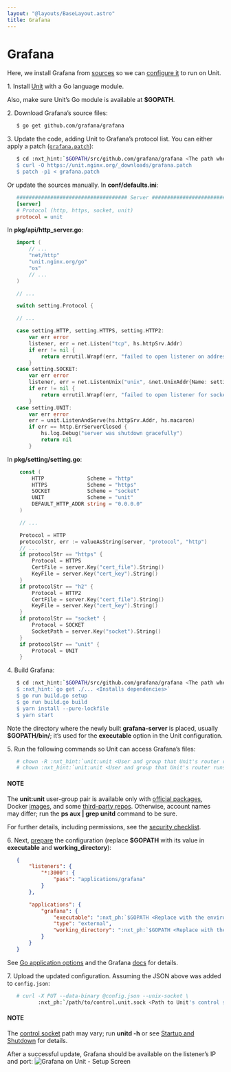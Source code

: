 ```yaml
---
layout: "@layouts/BaseLayout.astro"
title: Grafana
---
```

# Grafana

Here, we install Grafana from [sources](https://github.com/grafana/grafana/blob/main/contribute/developer-guide.md)
so we can [configure it](../configuration.md#configuration-go) to run on Unit.

1\. Install [Unit](../installation.md#installation-precomp-pkgs) with a Go language module.

   Also, make sure Unit’s Go module is available at **$GOPATH**.

2\. Download Grafana’s source files:
   
```bash
   $ go get github.com/grafana/grafana
```

3\. Update the code, adding Unit to Grafana’s protocol list.  You can either
   apply a patch ([`grafana.patch`](../downloads/grafana.patch)):
   
```bash
   $ cd :nxt_hint:`$GOPATH/src/github.com/grafana/grafana <The path where the previous step saves the application's files>`
   $ curl -O https://unit.nginx.org/_downloads/grafana.patch
   $ patch -p1 < grafana.patch
```

   Or update the sources manually.  In **conf/defaults.ini**:
   
```ini
   #################################### Server ##############################
   [server]
   # Protocol (http, https, socket, unit)
   protocol = unit
```

   In **pkg/api/http_server.go**:
   
```go
   import (
       // ...
       "net/http"
       "unit.nginx.org/go"
       "os"
       // ...
   )

   // ...

   switch setting.Protocol {

   // ...

   case setting.HTTP, setting.HTTPS, setting.HTTP2:
       var err error
       listener, err = net.Listen("tcp", hs.httpSrv.Addr)
       if err != nil {
           return errutil.Wrapf(err, "failed to open listener on address %s", hs.httpSrv.Addr)
       }
   case setting.SOCKET:
       var err error
       listener, err = net.ListenUnix("unix", &net.UnixAddr{Name: setting.SocketPath, Net: "unix"})
       if err != nil {
           return errutil.Wrapf(err, "failed to open listener for socket %s", setting.SocketPath)
       }
   case setting.UNIT:
       var err error
       err = unit.ListenAndServe(hs.httpSrv.Addr, hs.macaron)
       if err == http.ErrServerClosed {
           hs.log.Debug("server was shutdown gracefully")
           return nil
       }
```

   In **pkg/setting/setting.go**:
   
```go
    const (
        HTTP              Scheme = "http"
        HTTPS             Scheme = "https"
        SOCKET            Scheme = "socket"
        UNIT              Scheme = "unit"
        DEFAULT_HTTP_ADDR string = "0.0.0.0"
    )

    // ...

    Protocol = HTTP
    protocolStr, err := valueAsString(server, "protocol", "http")
    // ...
    if protocolStr == "https" {
        Protocol = HTTPS
        CertFile = server.Key("cert_file").String()
        KeyFile = server.Key("cert_key").String()
    }
    if protocolStr == "h2" {
        Protocol = HTTP2
        CertFile = server.Key("cert_file").String()
        KeyFile = server.Key("cert_key").String()
    }
    if protocolStr == "socket" {
        Protocol = SOCKET
        SocketPath = server.Key("socket").String()
    }
    if protocolStr == "unit" {
        Protocol = UNIT
    }
```

4\. Build Grafana:
   
```bash
   $ cd :nxt_hint:`$GOPATH/src/github.com/grafana/grafana <The path where the previous step saves the application's files>`
   $ :nxt_hint:`go get ./... <Installs dependencies>`
   $ go run build.go setup
   $ go run build.go build
   $ yarn install --pure-lockfile
   $ yarn start
```

   Note the directory where the newly built **grafana-server** is placed,
   usually **$GOPATH/bin/**; it’s used for the **executable** option in
   the Unit configuration.

5\. Run the following commands so Unit can access Grafana’s files:
   
```bash
   # chown -R :nxt_hint:`unit:unit <User and group that Unit's router runs as by default>` :nxt_hint:`$GOPATH/src/github.com/grafana/grafana <Path to the application's files>`
   # chown :nxt_hint:`unit:unit <User and group that Unit's router runs as by default>` :nxt_hint:`$GOPATH/bin/grafana-server <Path to the application's executable>`
```

   #### NOTE
   The **unit:unit** user-group pair is available only with
   [official packages](../installation.md#installation-precomp-pkgs), Docker [images](../installation.md#installation-docker), and some [third-party repos](../installation.md#installation-community-repos).  Otherwise, account names may differ;
   run the **ps aux | grep unitd** command to be sure.

   For further details, including permissions, see the [security checklist](security.md#security-apps).

6\. Next, [prepare](../configuration.md#configuration-php) the configuration (replace
   **$GOPATH** with its value in **executable** and
   **working_directory**):
   
```json
   {
       "listeners": {
           "*:3000": {
               "pass": "applications/grafana"
           }
       },

       "applications": {
           "grafana": {
               "executable": ":nxt_ph:`$GOPATH <Replace with the environment variable's value>`:nxt_hint:`/bin/grafana-server <Path to the application's executable>`",
               "type": "external",
               "working_directory": ":nxt_ph:`$GOPATH <Replace with the environment variable's value>`:nxt_hint:`/src/github.com/grafana/grafana/ <Path to the application's files>`"
           }
       }
   }
```

   See [Go application options](../configuration.md#configuration-go) and the Grafana [docs](https://grafana.com/docs/grafana/latest/administration/configuration/#static_root_path)
   for details.

7\. Upload the updated configuration.  Assuming the JSON above was added to
   `config.json`:
   
```bash
   # curl -X PUT --data-binary @config.json --unix-socket \
          :nxt_ph:`/path/to/control.unit.sock <Path to Unit's control socket in your installation>` :nxt_hint:`http://localhost/config/ <Path to the config section in Unit's control API>`
```

   #### NOTE
   The [control socket](../controlapi.md#configuration-socket) path may vary; run
   **unitd -h** or see [Startup and Shutdown](source.md#source-startup) for details.

   After a successful update, Grafana should be available on the listener’s IP
   and port:
   ![Grafana on Unit - Setup Screen](/grafana.png)
